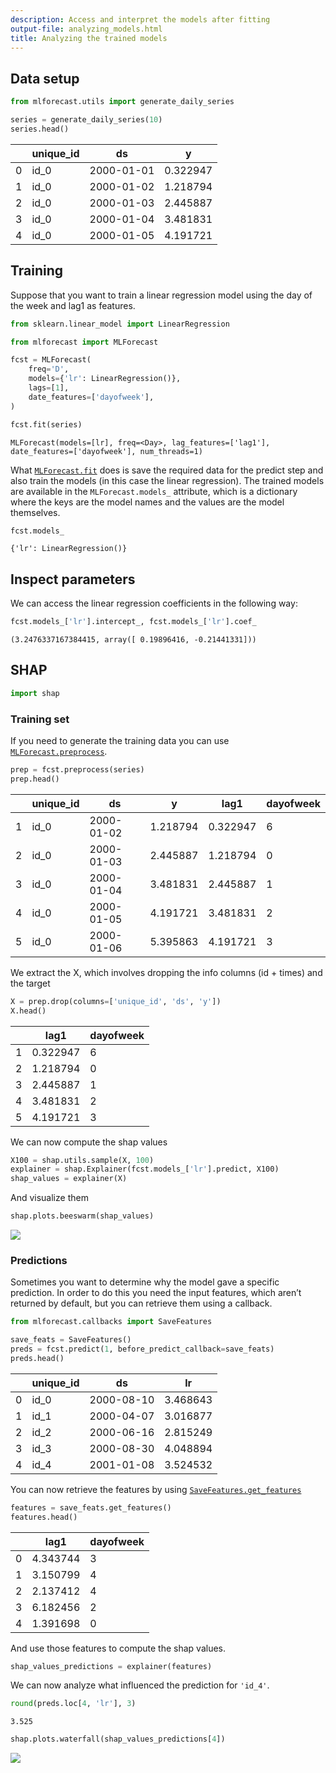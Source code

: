 ```yaml
---
description: Access and interpret the models after fitting
output-file: analyzing_models.html
title: Analyzing the trained models
---
```



## Data setup

```python
from mlforecast.utils import generate_daily_series
```


```python
series = generate_daily_series(10)
series.head()
```

|     | unique_id | ds         | y        |
|-----|-----------|------------|----------|
| 0   | id_0      | 2000-01-01 | 0.322947 |
| 1   | id_0      | 2000-01-02 | 1.218794 |
| 2   | id_0      | 2000-01-03 | 2.445887 |
| 3   | id_0      | 2000-01-04 | 3.481831 |
| 4   | id_0      | 2000-01-05 | 4.191721 |

## Training

Suppose that you want to train a linear regression model using the day
of the week and lag1 as features.

```python
from sklearn.linear_model import LinearRegression

from mlforecast import MLForecast
```


```python
fcst = MLForecast(
    freq='D',
    models={'lr': LinearRegression()},
    lags=[1],
    date_features=['dayofweek'],
)
```


```python
fcst.fit(series)
```

``` text
MLForecast(models=[lr], freq=<Day>, lag_features=['lag1'], date_features=['dayofweek'], num_threads=1)
```

What
[`MLForecast.fit`](https://Nixtla.github.io/mlforecast/forecast.html#mlforecast.fit)
does is save the required data for the predict step and also train the
models (in this case the linear regression). The trained models are
available in the `MLForecast.models_` attribute, which is a dictionary
where the keys are the model names and the values are the model
themselves.

```python
fcst.models_
```

``` text
{'lr': LinearRegression()}
```

## Inspect parameters

We can access the linear regression coefficients in the following way:

```python
fcst.models_['lr'].intercept_, fcst.models_['lr'].coef_
```

``` text
(3.2476337167384415, array([ 0.19896416, -0.21441331]))
```

## SHAP

```python
import shap
```

### Training set

If you need to generate the training data you can use
[`MLForecast.preprocess`](https://Nixtla.github.io/mlforecast/forecast.html#mlforecast.preprocess).

```python
prep = fcst.preprocess(series)
prep.head()
```

|     | unique_id | ds         | y        | lag1     | dayofweek |
|-----|-----------|------------|----------|----------|-----------|
| 1   | id_0      | 2000-01-02 | 1.218794 | 0.322947 | 6         |
| 2   | id_0      | 2000-01-03 | 2.445887 | 1.218794 | 0         |
| 3   | id_0      | 2000-01-04 | 3.481831 | 2.445887 | 1         |
| 4   | id_0      | 2000-01-05 | 4.191721 | 3.481831 | 2         |
| 5   | id_0      | 2000-01-06 | 5.395863 | 4.191721 | 3         |

We extract the X, which involves dropping the info columns (id + times)
and the target

```python
X = prep.drop(columns=['unique_id', 'ds', 'y'])
X.head()
```

|     | lag1     | dayofweek |
|-----|----------|-----------|
| 1   | 0.322947 | 6         |
| 2   | 1.218794 | 0         |
| 3   | 2.445887 | 1         |
| 4   | 3.481831 | 2         |
| 5   | 4.191721 | 3         |

We can now compute the shap values

```python
X100 = shap.utils.sample(X, 100)
explainer = shap.Explainer(fcst.models_['lr'].predict, X100)
shap_values = explainer(X)
```

And visualize them

```python
shap.plots.beeswarm(shap_values)
```

![](/mlforecast/docs/how-to-guides/analyzing_models_files/figure-markdown_strict/cell-13-output-1.png)

### Predictions

Sometimes you want to determine why the model gave a specific
prediction. In order to do this you need the input features, which
aren’t returned by default, but you can retrieve them using a callback.

```python
from mlforecast.callbacks import SaveFeatures
```


```python
save_feats = SaveFeatures()
preds = fcst.predict(1, before_predict_callback=save_feats)
preds.head()
```

|     | unique_id | ds         | lr       |
|-----|-----------|------------|----------|
| 0   | id_0      | 2000-08-10 | 3.468643 |
| 1   | id_1      | 2000-04-07 | 3.016877 |
| 2   | id_2      | 2000-06-16 | 2.815249 |
| 3   | id_3      | 2000-08-30 | 4.048894 |
| 4   | id_4      | 2001-01-08 | 3.524532 |

You can now retrieve the features by using
[`SaveFeatures.get_features`](https://Nixtla.github.io/mlforecast/callbacks.html#savefeatures.get_features)

```python
features = save_feats.get_features()
features.head()
```

|     | lag1     | dayofweek |
|-----|----------|-----------|
| 0   | 4.343744 | 3         |
| 1   | 3.150799 | 4         |
| 2   | 2.137412 | 4         |
| 3   | 6.182456 | 2         |
| 4   | 1.391698 | 0         |

And use those features to compute the shap values.

```python
shap_values_predictions = explainer(features)
```

We can now analyze what influenced the prediction for `'id_4'`.

```python
round(preds.loc[4, 'lr'], 3)
```

``` text
3.525
```

```python
shap.plots.waterfall(shap_values_predictions[4])
```

![](/mlforecast/docs/how-to-guides/analyzing_models_files/figure-markdown_strict/cell-19-output-1.png)

